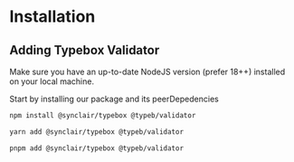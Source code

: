 # Installation

## Adding Typebox Validator
Make sure you have an up-to-date NodeJS version (prefer 18++) installed on your local machine.

Start by installing our package and its peerDepedencies
```bash
npm install @synclair/typebox @typeb/validator

yarn add @synclair/typebox @typeb/validator

pnpm add @synclair/typebox @typeb/validator
```
